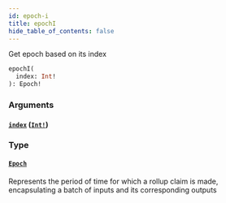 ```yaml
---
id: epoch-i
title: epochI
hide_table_of_contents: false
---
```



Get epoch based on its index

```graphql
epochI(
  index: Int!
): Epoch!
```


### Arguments

#### [`index`](#) ([`Int!`](/cartesi-rollups/api/graphql/scalars/int))




### Type

#### [`Epoch`](/cartesi-rollups/api/graphql/objects/epoch)

Represents the period of time for which a rollup claim is made, encapsulating a batch of inputs and its corresponding outputs




